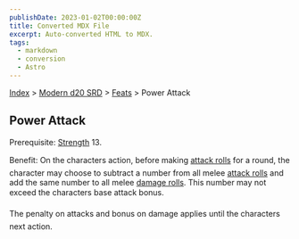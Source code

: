 ```yaml
---
publishDate: 2023-01-02T00:00:00Z
title: Converted MDX File
excerpt: Auto-converted HTML to MDX.
tags:
  - markdown
  - conversion
  - Astro
---
```






[Index](-index) > [Modern d20 SRD](modern-d20-srd-index) > [Feats](modern-d20-srd-feats-index) > Power Attack




## Power Attack


Prerequisite: [Strength](modern-d20-srd-basics-ability-scores) 13.


Benefit: On the characters action, before making [attack
  rolls](modern-d20-srd-combat-attack-roll) for a round, the character may choose to subtract a number from all melee [attack
  rolls](modern-d20-srd-combat-attack-roll) and add the same number to all melee [damage
  rolls](modern-d20-srd-combat-damage). This number may not exceed the characters base attack bonus.


The penalty on attacks and bonus on damage applies until the characters next action.



